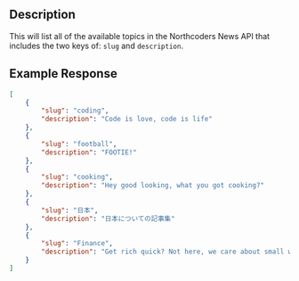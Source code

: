 ## Description
This will list all of the available topics in the Northcoders News API that includes the two keys of: `slug` and `description`.

## Example Response

```json
[
	{
		"slug": "coding",
		"description": "Code is love, code is life"
	},
	{
		"slug": "football",
		"description": "FOOTIE!"
	},
	{
		"slug": "cooking",
		"description": "Hey good looking, what you got cooking?"
	},
	{
		"slug": "日本",
		"description": "日本についての記事集"
	},
	{
		"slug": "Finance",
		"description": "Get rich quick? Not here, we care about small wins first!"
	}
]
```